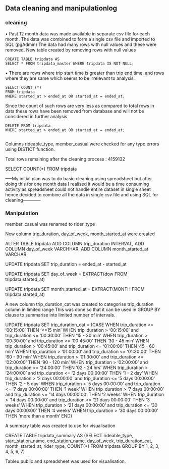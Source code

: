 ## Data cleaning and manipulationlog

### cleaning

•	Past 12 month data was made available in separate csv file 
for each month. The data was combined to form a single csv 
file and imported to SQL (pgAdmin)
The data had many rows with null values and these were removed.
New table created by removing rows with null values 
        
    CREATE TABLE tripdata AS 
    SELECT * FROM tripdata_master WHERE tripdata IS NOT NULL;

•	There are rows where trip start time is greater than trip end time, 
and rows where they are same which seems to be irrelevant to analysis.

    SELECT COUNT (*) 
    FROM tripdata
    WHERE started_at > ended_at OR started_at = ended_at;

Since the count of such rows are very less as compared to total rows 
in data these rows have been removed from database and will not be 
considered in further analysis
    
    DELETE FROM tripdata 
    WHERE started_at > ended_at OR started_at = ended_at;
                    
Columns rideable_type, member_casual were checked for any typo errors 
using DISTICT function.

Total rows remaining after the cleaning process : 4159132

SELECT COUNT(*)
FROM tripdata


-----My initial plan was to do basic cleaning using spreadsheet but after doing this 
for one month data I realised it would be a time consuming activity as spreadsheet 
could not handle entire dataset in single sheet hence decided to combine all the 
data in single csv file and using SQL for cleaning------------


### Manipulation

member_casual was renamed to rider_type

New column trip_duration, day_of_week, month_started_at were created

ALTER TABLE tripdata
ADD COLUMN trip_duration INTERVAL, 
ADD COLUMN day_of_week VARCHHAR,
ADD COLUMN month_started_at VARCHAR

UPDATE tripdata
SET trip_duration = ended_at - started_at

UPDATE tripdata
SET day_of_week = 
EXTRACT(dow FROM tripdata.started_at)

UPDATE tripdata
SET month_started_at = 
EXTRACT(MONTH FROM tripdata.started_at)


A new column trip_duration_cat was created to categorise trip_duration column in limited range
This was done so that it can be used in GROUP BY clause to summarise into limited
number of intervals.


UPDATE tripdata
SET trip_duration_cat =
(CASE
WHEN trip_duration <= '00:15:00' THEN  '<=15 min'
WHEN trip_duration > '00:15:00' and trip_duration <= '00:30:00' THEN '15 - 30 min'
WHEN trip_duration > '00:30:00' and trip_duration <= '00:45:00' THEN '30 - 45 min'
WHEN trip_duration > '00:45:00' and trip_duration <= '01:00:00' THEN '45 - 60 min'
WHEN trip_duration > '01:00:00' and trip_duration <= '01:30:00' THEN '60 - 90 min'
WHEN trip_duration > '01:30:00' and trip_duration <= '02:00:00' THEN '90 - 120 min'
WHEN trip_duration > '02:00:00' and trip_duration <= '24:00:00' THEN '02 - 24 hrs'
WHEN trip_duration > '24:00:00' and trip_duration <= '2 days 00:00:00' THEN '1 - 2 day'
WHEN trip_duration > '2 days 00:00:00' and trip_duration <= '5 days 00:00:00' THEN '2 - 5 day'
WHEN trip_duration > '5 days 00:00:00' and trip_duration <= '7 days 00:00:00' THEN '1 week'
WHEN trip_duration > '7 days 00:00:00' and trip_duration <= '14 days 00:00:00' THEN '2 weeks'
WHEN trip_duration > '14 days 00:00:00' and trip_duration <= '21 days 00:00:00' THEN '3 weeks'
WHEN trip_duration > '21 days 00:00:00' and trip_duration <= '30 days 00:00:00' THEN '4 weeks'
WHEN trip_duration > '30 days 00:00:00' THEN 'more than a month' 
END)


A summary table was created to use for visualisation

CREATE TABLE tripdata_summary AS
(SELECT rideable_type, start_station_name, end_station_name, day_of_week,
trip_duration_cat, month_started_at, rider_type, COUNT(*) 
FROM tripdata
GROUP BY 1, 2, 3, 4, 5, 6, 7)

Tableu public and spreadsheet was used for visualisation.





